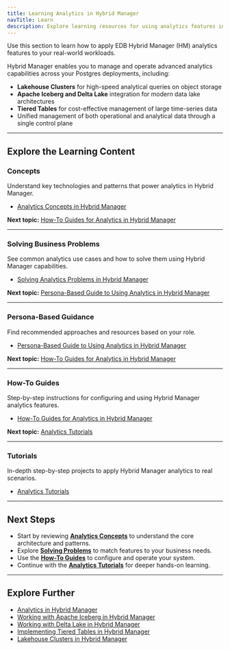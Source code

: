 ```yaml
---
title: Learning Analytics in Hybrid Manager
navTitle: Learn
description: Explore learning resources for using analytics features in Hybrid Manager, including concepts, use cases, personas, and step-by-step guides.
---
```


Use this section to learn how to apply EDB Hybrid Manager (HM) analytics features to your real-world workloads.

Hybrid Manager enables you to manage and operate advanced analytics capabilities across your Postgres deployments, including:

- **Lakehouse Clusters** for high-speed analytical queries on object storage
- **Apache Iceberg and Delta Lake** integration for modern data lake architectures
- **Tiered Tables** for cost-effective management of large time-series data
- Unified management of both operational and analytical data through a single control plane

---

## Explore the Learning Content

### Concepts

Understand key technologies and patterns that power analytics in Hybrid Manager.

- [Analytics Concepts in Hybrid Manager](analytics_concepts.mdx)

**Next topic:** [How-To Guides for Analytics in Hybrid Manager](how-to/)

---

### Solving Business Problems

See common analytics use cases and how to solve them using Hybrid Manager capabilities.

- [Solving Analytics Problems in Hybrid Manager](use-cases.mdx)

**Next topic:** [Persona-Based Guide to Using Analytics in Hybrid Manager](personas.mdx)

---

### Persona-Based Guidance

Find recommended approaches and resources based on your role.

- [Persona-Based Guide to Using Analytics in Hybrid Manager](personas.mdx)

**Next topic:** [How-To Guides for Analytics in Hybrid Manager](how-to/)

---

### How-To Guides

Step-by-step instructions for configuring and using Hybrid Manager analytics features.

- [How-To Guides for Analytics in Hybrid Manager](how-to/)

**Next topic:** [Analytics Tutorials](../../../analytics/learn/tutorials/)

---

### Tutorials

In-depth step-by-step projects to apply Hybrid Manager analytics to real scenarios.

- [Analytics Tutorials](../../../analytics/learn/tutorials/)

---

## Next Steps

- Start by reviewing **[Analytics Concepts](analytics_concepts.mdx)** to understand the core architecture and patterns.
- Explore **[Solving Problems](use-cases.mdx)** to match features to your business needs.
- Use the **[How-To Guides](how-to/)** to configure and operate your system.
- Continue with the **[Analytics Tutorials](../../../analytics/learn/tutorials/)** for deeper hands-on learning.

---

## Explore Further

- [Analytics in Hybrid Manager](../index.mdx)
- [Working with Apache Iceberg in Hybrid Manager](../iceberg.mdx)
- [Working with Delta Lake in Hybrid Manager](../delta_lake.mdx)
- [Implementing Tiered Tables in Hybrid Manager](../tiered_tables.mdx)
- [Lakehouse Clusters in Hybrid Manager](../lakehouse.mdx)
